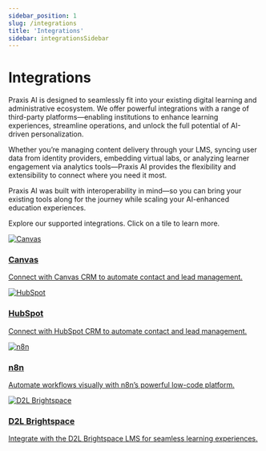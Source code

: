 ```yaml
---
sidebar_position: 1
slug: /integrations
title: 'Integrations'
sidebar: integrationsSidebar
---
```



# Integrations

Praxis AI is designed to seamlessly fit into your existing digital learning and administrative ecosystem. We offer powerful integrations with a range of third-party platforms—enabling institutions to enhance learning experiences, streamline operations, and unlock the full potential of AI-driven personalization.

Whether you’re managing content delivery through your LMS, syncing user data from identity providers, embedding virtual labs, or analyzing learner engagement via analytics tools—Praxis AI provides the flexibility and extensibility to connect where you need it most.

Praxis AI was built with interoperability in mind—so you can bring your existing tools along for the journey while scaling your AI-enhanced education experiences.


Explore our supported integrations. Click on a tile to learn more.

<div className={styles.tileGrid}>


  <a href="/integrations/canvas" className={styles.tile}>
    <img src="/img/integrations/canvas.svg" alt="Canvas" />
    <h3>Canvas</h3>
    <p>Connect with Canvas CRM to automate contact and lead management.</p>
    
  </a>


  <a href="/integrations/hubspot" className={styles.tile}>
    <img src="/img/integrations/hubspot.svg" alt="HubSpot" />
    <h3>HubSpot</h3>
    <p>Connect with HubSpot CRM to automate contact and lead management.</p>
    
  </a>

  <a href="/integrations/n8n" className={styles.tile}>
    <img src="/img/integrations/n8n-color.svg" alt="n8n" />
    <h3>n8n</h3>
    <p>Automate workflows visually with n8n’s powerful low-code platform.</p>
  </a>

  <a href="/integrations/d2l-brightspace" className={styles.tile}>
    <img src="/img/integrations/d2l-brightspace.svg" alt="D2L Brightspace" />
    <h3>D2L Brightspace</h3>
    <p>Integrate with the D2L Brightspace LMS for seamless learning experiences.</p>
  </a>

</div>





